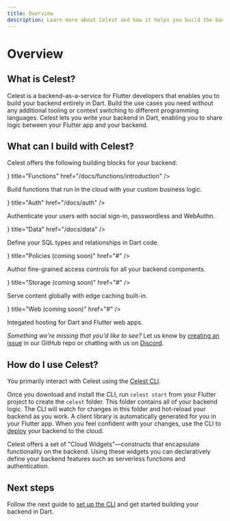 ```yaml
---
title: Overview
description: Learn more about Celest and how it helps you build the backend for your Flutter app.
---
```



# Overview

## What is Celest?

Celest is a backend-as-a-service for Flutter developers that enables you to build your backend entirely in Dart. Build the use cases you need without any additional tooling or context switching to different programming languages. Celest lets you write your backend in Dart, enabling you to share logic between your Flutter app and your backend.

<IntroducingCelest />

## What can I build with Celest?

Celest offers the following building blocks for your backend:

<div className="my-8">
<Cards displayName="Features">
  <div className="flex flex-col">
    <Card icon={<FunctionsIcon />} title="Functions" href="/docs/functions/introduction" />
    <p className="text-sm text-gray-200 font-medium my-6 px-2 text-center">Build functions that run in the cloud with your custom business logic.</p>
  </div>
  <div className="flex flex-col">
    <Card icon={<AuthIcon />} title="Auth" href="/docs/auth" />
    <p className="text-sm text-gray-200 font-medium my-6 px-2 text-center">Authenticate your users with social sign-in, passwordless and WebAuthn.</p>
  </div>
  <div className="flex flex-col">
    <Card icon={<DataIcon />} title="Data" href="/docs/data" />
    <p className="text-sm text-gray-200 font-medium my-6 px-2 text-center">Define your SQL types and relationships in Dart code.</p>
  </div>
  <div className="flex flex-col">
    <Card icon={<PoliciesIcon />} title="Policies (coming soon)" href="#" />
    <p className="text-sm text-gray-200 font-medium my-6 px-2 text-center">Author fine-grained access controls for all your backend components.</p>
  </div>
  <div className="flex flex-col">
    <Card icon={<StorageIcon />} title="Storage (coming soon)" href="#" />
    <p className="text-sm text-gray-200 font-medium my-6 px-2 text-center">Serve content globally with edge caching built-in.</p>
  </div>
  <div className="flex flex-col">
    <Card icon={<WebsiteIcon />} title="Web (coming soon)" href="#" />
    <p className="text-sm text-gray-200 font-medium my-6 px-2 text-center">Integated hosting for Dart and Flutter web apps.</p>
  </div>
</Cards>
</div>

_Something we're missing that you'd like to see?_ Let us know by [creating an issue](https://github.com/celest-dev/celest/issues/new/choose) 
in our GitHub repo or chatting with us on [Discord](/discord).

## How do I use Celest?

You primarily interact with Celest using the [Celest CLI](/docs/download). 

Once you download and install the CLI, run `celest start` from your Flutter project to create the `celest` folder. This folder contains all of your backend logic. The CLI will watch for changes in this folder and hot-reload your backend as you work. A client library is automatically generated for you in your Flutter app. When you feel confident with your changes, use the CLI to [deploy](/docs/deploy) your backend to the cloud.

Celest offers a set of "Cloud Widgets"&mdash;constructs that encapsulate functionality on the backend. Using these widgets you can declaratively define your backend features such as serverless functions and authentication.

<CloudFunctionsDemo />

## Next steps

Follow the next guide to [set up the CLI](/docs/get-started.md) and get started building your backend in Dart.
